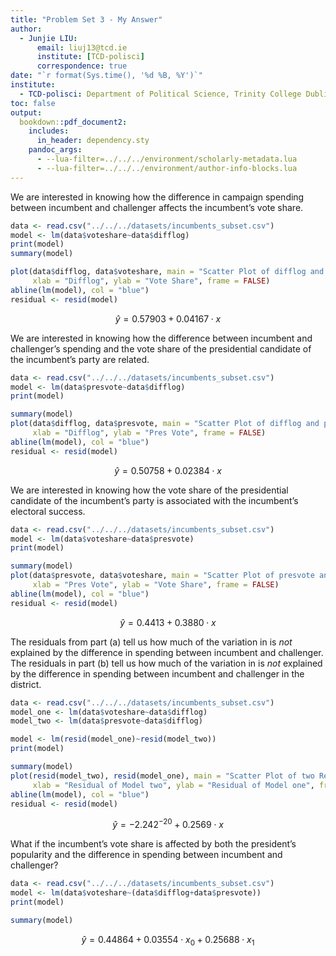 ```yaml
---
title: "Problem Set 3 - My Answer"
author: 
  - Junjie LIU:
      email: liuj13@tcd.ie
      institute: [TCD-polisci]
      correspondence: true
date: "`r format(Sys.time(), '%d %B, %Y')`"
institute:
  - TCD-polisci: Department of Political Science, Trinity College Dublin, 2 Clare, Street, Dublin 2, Ireland
toc: false
output:
  bookdown::pdf_document2:
    includes:
      in_header: dependency.sty
    pandoc_args:
      - --lua-filter=../../../environment/scholarly-metadata.lua
      - --lua-filter=../../../environment/author-info-blocks.lua
---
```


\section*{Instructions}
	\begin{itemize}
	\item Please show your work! You may lose points by simply writing in the answer. If the problem requires you to execute commands in \texttt{R}, please include the code you used to get your answers. Please also include the \texttt{.R} file that contains your code. If you are not sure if work needs to be shown for a particular problem, please ask.
  \item Your homework should be submitted electronically on GitHub.
  \item This problem set is due before 23:59 on Sunday November 19, 2023. No late assignments will be accepted.
  \item Total available points for this homework is 80.
\end{itemize}

\section*{Question 1}
\vspace{.25cm}
\noindent We are interested in knowing how the difference in campaign spending between incumbent and challenger affects the incumbent's vote share. 
	\begin{enumerate}
		\item Run a regression where the outcome variable is \texttt{voteshare} and the explanatory variable is \texttt{difflog}.
		\item Make a scatterplot of the two variables and add the regression line.
		\item Save the residuals of the model in a separate object.
		\item Write the prediction equation.
	\end{enumerate}

```R
data <- read.csv("../../../datasets/incumbents_subset.csv")
model <- lm(data$voteshare~data$difflog)
print(model)
summary(model)

plot(data$difflog, data$voteshare, main = "Scatter Plot of difflog and voteshare", 
     xlab = "Difflog", ylab = "Vote Share", frame = FALSE)
abline(lm(model), col = "blue")
residual <- resid(model)
```

\textcolor{blue}{Based on the result given by the regression model, we can find that there is a positive relation between \texttt{voteshare} and \texttt{difflog} and the slope is $0.04167$ means one unit increase of \texttt{difflog} is related to $0.04167$ increase in \texttt{voteshare}. The model can be noted as:}

$$\hat{y} = 0.57903 + 0.04167 \cdot x$$
\textcolor{blue}{where $x$ is \texttt{difflog}.}

\newpage

\section*{Question 2}
\noindent We are interested in knowing how the difference between incumbent and challenger's spending and the vote share of the presidential candidate of the incumbent's party are related.	\vspace{.25cm}
	\begin{enumerate}
		\item Run a regression where the outcome variable is \texttt{presvote} and the explanatory variable is \texttt{difflog}.
		\item Make a scatterplot of the two variables and add the regression line. 
		\item Save the residuals of the model in a separate object.
		\item Write the prediction equation.
	\end{enumerate}
	
```R
data <- read.csv("../../../datasets/incumbents_subset.csv")
model <- lm(data$presvote~data$difflog)
print(model)

summary(model)
plot(data$difflog, data$presvote, main = "Scatter Plot of difflog and presshare", 
     xlab = "Difflog", ylab = "Pres Vote", frame = FALSE)
abline(lm(model), col = "blue")
residual <- resid(model)
```
\textcolor{blue}{Based on the model's summary, we can see that there is a positive relationship between the \texttt{difflog} and \texttt{presvote}, where given one unit of \texttt{difflog} may leds \texttt{presvote} increases $0.02384$.}

$$\hat{y} = 0.50758 + 0.02384 \cdot x$$
\textcolor{blue}{where $x$ is \texttt{difflog}.}

	
\newpage	

\section*{Question 3}
\noindent We are interested in knowing how the vote share of the presidential candidate of the incumbent's party is associated with the incumbent's electoral success.
	\vspace{.25cm}
	\begin{enumerate}
		\item Run a regression where the outcome variable is \texttt{voteshare} and the explanatory variable is \texttt{presvote}.
		\item Make a scatterplot of the two variables and add the regression line. 
		\item Write the prediction equation.
	\end{enumerate}
	
```R
data <- read.csv("../../../datasets/incumbents_subset.csv")
model <- lm(data$voteshare~data$presvote)
print(model)

summary(model)
plot(data$presvote, data$voteshare, main = "Scatter Plot of presvote and voteshare", 
     xlab = "Pres Vote", ylab = "Vote Share", frame = FALSE)
abline(lm(model), col = "blue")
residual <- resid(model)
```
\textcolor{blue}{Based on the model's summary, we can see that there is a positive relationship between the \texttt{presvote} and \texttt{voteshare}, where given one unit of \texttt{presvote} may leds \texttt{voteshare} increases $0.388$.}

$$\hat{y} = 0.4413 + 0.3880  \cdot x$$
\textcolor{blue}{where $x$ is \texttt{presvote}.}
	

\newpage	
\section*{Question 4}
\noindent The residuals from part (a) tell us how much of the variation in \texttt{voteshare} is $not$ explained by the difference in spending between incumbent and challenger. The residuals in part (b) tell us how much of the variation in \texttt{presvote} is $not$ explained by the difference in spending between incumbent and challenger in the district.
	\begin{enumerate}
		\item Run a regression where the outcome variable is the residuals from Question 1 and the explanatory variable is the residuals from Question 2.
		\item Make a scatterplot of the two residuals and add the regression line.
		\item Write the prediction equation.
	\end{enumerate}
	
```R
data <- read.csv("../../../datasets/incumbents_subset.csv")
model_one <- lm(data$voteshare~data$difflog)
model_two <- lm(data$presvote~data$difflog)

model <- lm(resid(model_one)~resid(model_two))
print(model)

summary(model)
plot(resid(model_two), resid(model_one), main = "Scatter Plot of two Residual", 
     xlab = "Residual of Model two", ylab = "Residual of Model one", frame = FALSE)
abline(lm(model), col = "blue")
residual <- resid(model)
```
\textcolor{blue}{Based on the model's summary, we can see that there is a positive relationship between the residual of model one and residual of model one, where given one unit of residual of model two may leds residual of model one increases $0.2569$.}

$$\hat{y} = -2.242^{-20} + 0.2569  \cdot x$$
\textcolor{blue}{where $x$ is residual of model two.}
	
\newpage	

\section*{Question 5}
\noindent What if the incumbent's vote share is affected by both the president's popularity and the difference in spending between incumbent and challenger? 
	\begin{enumerate}
		\item Run a regression where the outcome variable is the incumbent's \texttt{voteshare} and the explanatory variables are \texttt{difflog} and \texttt{presvote}.
		\item Write the prediction equation.
		\item What is it in this output that is identical to the output in Question 4? Why do you think this is the case?
	\end{enumerate}
	
```R
data <- read.csv("../../../datasets/incumbents_subset.csv")
model <- lm(data$voteshare~(data$difflog+data$presvote))
print(model)

summary(model)
```

$$\hat{y} = 0.44864 + 0.03554 \cdot x_0 + 0.25688 \cdot x_1$$
\textcolor{blue}{where $x_0$ is \texttt{difflog} and $x_1$ is \texttt{presvote}. Based on the Q4 and Q5's result, we can find that the coefficient of $x1$ in Q5's model and $x$ in Q4's model are approximately equal. In other words, the co-variation between \texttt{presvote} and \texttt{voteshare} cannot been explained by the \texttt{difflog}.}